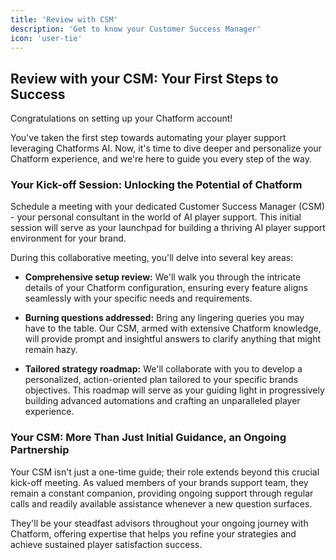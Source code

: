 ```yaml
---
title: 'Review with CSM'
description: 'Get to know your Customer Success Manager'
icon: 'user-tie'
---
```


## Review with your CSM: Your First Steps to Success

Congratulations on setting up your Chatform account! 

You've taken the first step towards automating your player support leveraging Chatforms AI. Now, it's time to dive deeper and personalize your Chatform experience, and we're here to guide you every step of the way.

### Your Kick-off Session: Unlocking the Potential of Chatform

Schedule a meeting with your dedicated Customer Success Manager (CSM) - your personal consultant in the world of AI player support. This initial session will serve as your launchpad for building a thriving AI player support environment for your brand.

During this collaborative meeting, you'll delve into several key areas:

- **Comprehensive setup review:** We'll walk you through the intricate details of your Chatform configuration, ensuring every feature aligns seamlessly with your specific needs and requirements.

- **Burning questions addressed:** Bring any lingering queries you may have to the table. Our CSM, armed with extensive Chatform knowledge, will provide prompt and insightful answers to clarify anything that might remain hazy. 

- **Tailored strategy roadmap:** We'll collaborate with you to develop a personalized, action-oriented plan tailored to your specific brands objectives. This roadmap will serve as your guiding light in progressively building advanced automations and crafting an unparalleled player experience.


### Your CSM: More Than Just Initial Guidance, an Ongoing Partnership

Your CSM isn't just a one-time guide; their role extends beyond this crucial kick-off meeting. As valued members of your brands support team, they remain a constant companion, providing ongoing support through regular calls and readily available assistance whenever a new question surfaces.

They'll be your steadfast advisors throughout your ongoing journey with Chatform, offering expertise that helps you refine your strategies and achieve sustained player satisfaction success.